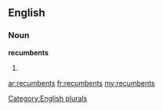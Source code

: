 ==English==

===Noun===
'''recumbents'''

# {{plural of|[[recumbent]]}}

[[Category:English plurals]]

[[ar:recumbents]]
[[fr:recumbents]]
[[my:recumbents]]